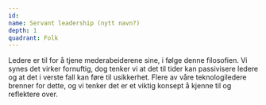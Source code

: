 ```yaml
---
id:
name: Servant leadership (nytt navn?)
depth: 1
quadrant: Folk
---
```


Ledere er til for å tjene mederabeiderene sine, i følge denne filosofien.
Vi synes det virker fornuftig, dog tenker vi at det til tider kan passivisere ledere og at det i verste fall kan føre til usikkerhet.
Flere av våre teknologiledere brenner for dette, og vi tenker det er et viktig konsept å kjenne til og reflektere over.
